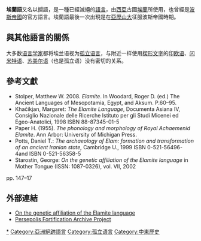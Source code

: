 {{Infobox Language
|name=埃蘭語
|nativename=
|familycolor=Isolate
|pronunciation=
|states=[[埃蘭|埃蘭]]
|region=中東
|extinct=前4世紀結束時
|fam1=可能是[[孤立語言|孤立語言]]
|nation=[[埃蘭|埃蘭]]、[[波斯帝國|波斯帝國]]
|iso2=elx|iso3=elx
}}
{{两河文明}}
'''埃蘭語'''又名以攔語，是一種已經滅絕的[[語言|語言]]，由[[西亞|西亞]]古國[[埃蘭|埃蘭]]所使用，也曾經是[[波斯帝國|波斯帝國]]的官方語言。埃蘭語最後一次出現是在[[亞歷山大|亞歷山大]]征服波斯帝國時期。

== 與其他語言的關係 ==
大多数[[语言学家|语言学家]]都将埃兰语视为[[孤立语言|孤立语言]]，与附近一样使用[[楔形文字|楔形文字]]的[[印欧语系|印欧语]]、[[闪米特语族|闪米特语]]、[[苏美尔语|苏美尔语]]（也是孤立语）没有密切的关系。

==參考文獻==
{{refbegin}}
* Stolper, Matthew W. 2008. ''Elamite''. In Woodard, Roger D. (ed.) The Ancient Languages of Mesopotamia, Egypt, and Aksum. P.60–95.
* Khačikjan, Margaret: ''The Elamite Language'', Documenta Asiana IV, Consiglio Nazionale delle Ricerche Istituto per gli Studi Micenei ed Egeo-Anatolici, 1998 ISBN 88-87345-01-5
* Paper H. (1955). ''The phonology and morphology of Royal Achaemenid Elamite''. Ann Arbor: University of Michigan Press.
* Potts, Daniel T.: ''The archaeology of Elam: formation and transformation of an ancient Iranian state,'' Cambridge U., 1999 ISBN 0-521-56496-4and ISBN 0-521-56358-5
* Starostin, George: ''On the genetic affiliation of the Elamite language'' in Mother Tongue (ISSN: 1087-0326), vol. VII, 2002
pp. 147–17
{{refend}}

== 外部連結 ==
* [http://starling.rinet.ru/Texts/elam.pdf On the genetic affiliation of the Elamite language] {{Wayback|url=http://starling.rinet.ru/Texts/elam.pdf |date=20201112042426 }}
* [http://persepolistablets.blogspot.com/ Persepolis Fortification Archive Project] {{Wayback|url=http://persepolistablets.blogspot.com/ |date=20201221112331 }}

{{Authority control}}
{{lang-stub}}
[[Category:埃蘭語|*]]
[[Category:亞洲絕跡語言|Category:亞洲絕跡語言]]
[[Category:孤立语言|Category:孤立语言]]
[[Category:中東歷史|Category:中東歷史]]